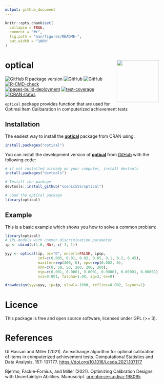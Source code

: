 ```yaml
---
output: github_document
---
```


<!-- README.md is generated from README.Rmd. Please edit that file -->

```r
knitr::opts_chunk$set(
  collapse = TRUE,
  comment = "#>",
  fig.path = "man/figures/README-",
  out.width = "100%"
)
```

# <img src="man/figures/optical.png" align="right" height="138"/>

# optical

<!-- badges: start -->

![GitHub R package version](https://img.shields.io/github/r-package/v/scenic555/optical?label=Optical&logo=github) ![GitHub](https://img.shields.io/github/downloads/scenic555/optical/total?logo=github) ![GitHub](https://img.shields.io/github/license/scenic555/optical?logo=github) [![R-CMD-check](https://github.com/scenic555/optical/actions/workflows/R-CMD-check.yaml/badge.svg)](https://github.com/scenic555/optical/actions/workflows/R-CMD-check.yaml)  
[![pages-build-deployment](https://github.com/scenic555/optical/actions/workflows/pages/pages-build-deployment/badge.svg)](https://github.com/scenic555/optical/actions/workflows/pages/pages-build-deployment)
[![test-coverage](https://github.com/scenic555/optical/actions/workflows/test-coverage.yaml/badge.svg)](https://github.com/scenic555/optical/actions/workflows/test-coverage.yaml)
[![CRAN status](https://www.r-pkg.org/badges/version/optical)](https://CRAN.R-project.org/package=optical)

<!--[![](https://github.com/scenic555.png?size=50)](https://github.com/scenic555)-->

<!--[![Codecov test coverage](https://codecov.io/gh/scenic555/optical/branch/main/graph/badge.svg)](https://app.codecov.io/gh/scenic555/optical?branch=main)-->

<!-- badges: end -->

`optical` package provides function that are used for Optimal Item Calibaration in computerized achievement tests

## Installation

The easiest way to install the [**optical**](https://scenic555.github.io/optical/) package from CRAN using:

``` r
install.packages("optical")
```

You can install the development version of [**optical**](https://scenic555.github.io/optical/) from [GitHub](https://github.com/) with the following code:

``` r
# if not installed already on your computer, install devtools
install.packages("devtools")

# Install the package
devtools::install_github("scenic555/optical")

# Load the optical package
library(optical)
```

## Example

This is a basic example which shows you how to solve a common problem:

```r
library(optical)
# 1PL-models with common discrimination parameter
ip <- cbind(c(1.6, NA), c(-1, 1))

yyy <- optical(ip, oc="D", uncert=FALSE, ipop,
               imf=c(0.005, 0.01, 0.02, 0.05, 0.1, 0.2, 0.45),
               maxiter=rep(300, 6), eps=rep(0.002, 6),
               nnn=c(0, 50, 50, 200, 200, 200),
               nsp=c(0.001, 0.0001, 0.0001, 0.00001, 0.00001, 0.00001),
               sss=0.001, falpha=1.08, ig=3, ex=0)

drawdesign(yyy=yyy, ip=ip, ylowl=-1000, refline=0.002, layout=1)
```

# Licence

This package is free and open source software, licensed under GPL (\>= 3).

# References

Ul Hassan and Miller (2021). An exchange algorithm for optimal calibration of items in computerized achievement tests. Computational Statistics and Data Analysis, 157: 107177. <https://doi.org/10.1016/j.csda.2021.107177>

Bjermo, Fackle-Fornius, and Miller (2021). Optimizing Calibration Designs with Uncertaintyin Abilities. Manuscript. [urn:nbn:se:su:diva-198065](https://urn.kb.se/resolve?urn=urn%3Anbn%3Ase%3Asu%3Adiva-198065)
